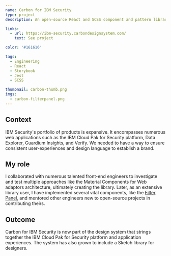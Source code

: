 ```yaml
---
name: Carbon for IBM Security
type: project
description: An open-source React and SCSS component and pattern library for IBM Security.

links:
  - url: https://ibm-security.carbondesignsystem.com/
    text: See project

color: '#161616'

tags:
  - Engineering
  - React
  - Storybook
  - Jest
  - SCSS

thumbnail: carbon-thumb.png
imgs:
  - carbon-filterpanel.png
---
```


## Context

IBM Security's portfolio of products is expansive. It encompasses numerous web applications such as the IBM Cloud Pak for Security platform, Data Explorer, Guardium Insights, and Verify. We needed to have a way to ensure consistent user-experiences and design language to establish a brand.

## My role

I collaborated with numerous talented front-end engineers to investigate and test multiple approaches like the Material Components for Web adaptors architecture, ultimately creating the library. Later, as an extensive library user, I have implemented several vital components, like the [Filter Panel](https://ibm-security.carbondesignsystem.com/?path=/story/patterns-filterpanel--default), and mentored other engineers new to open-source projects in contributing theirs.

## Outcome

Carbon for IBM Security is now part of the design system that strings together the IBM Cloud Pak for Security platform and application experiences. The system has also grown to include a Sketch library for designers.
